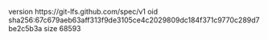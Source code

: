 version https://git-lfs.github.com/spec/v1
oid sha256:67c679aeb63aff313f9de3105ce4c2029809dc184f371c9770c289d7be2c5b3a
size 68593
